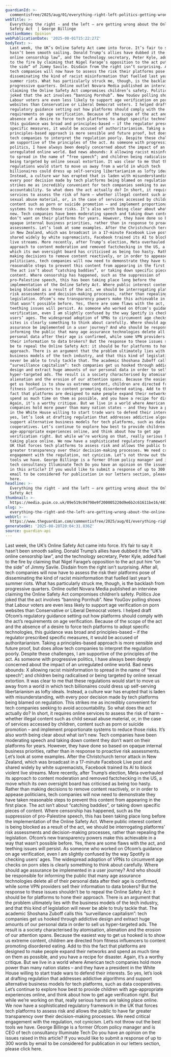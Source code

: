 ```yaml
---
guardianId: >-
  commentisfree/2025/aug/01/everything-right-left-politics-getting-wrong-online-safety-act
webTitle: >-
  Everything the right - and the left – are getting wrong about the Online
  Safety Act  | George Billinge
sectionName: Opinion
webPublicationDate: '2025-08-01T15:22:27Z'
bodyText: >-
  Last week, the UK’s Online Safety Act came into force. It’s fair to say it
  hasn’t been smooth sailing. Donald Trump’s allies have dubbed it the “UK’s
  online censorship law”, and the technology secretary, Peter Kyle, added fuel
  to the fire by claiming that Nigel Farage’s opposition to the act put him “on
  the side” of Jimmy Savile. Disdain from the right isn’t surprising. After all,
  tech companies will now have to assess the risk their platforms pose of
  disseminating the kind of racist misinformation that fuelled last year’s
  summer riots. What has particularly struck me, though, is the backlash from
  progressive quarters. Online outlet Novara Media published an interview
  claiming the Online Safety Act compromises children’s safety. Politics Joe
  joked that the act involves “banning Pornhub”. New YouGov polling shows that
  Labour voters are even less likely to support age verification on porn
  websites than Conservative or Liberal Democrat voters. I helped draft Ofcom’s
  regulatory guidance setting out how platforms should comply with the act’s
  requirements on age verification. Because of the scope of the act and the
  absence of a desire to force tech platforms to adopt specific technologies,
  this guidance was broad and principles-based – if the regulator prescribed
  specific measures, it would be accused of authoritarianism. Taking a
  principles-based approach is more sensible and future proof, but does allow
  tech companies to interpret the regulation poorly. Despite these challenges, I
  am supportive of the principles of the act. As someone with progressive
  politics, I have always been deeply concerned about the impact of an
  unregulated online world. Bad news abounds: X allowing racist misinformation
  to spread in the name of “free speech”; and children being radicalised or
  being targeted by online sexual extortion. It was clear to me that these
  regulations would start to move us away from a world in which tech
  billionaires could dress up self-serving libertarianism as lofty ideals.
  Instead, a culture war has erupted that is laden with misunderstanding, with
  every poor decision made by tech platforms being blamed on regulation. This
  strikes me as incredibly convenient for tech companies seeking to avoid
  accountability. So what does the act actually do? In short, it requires online
  services to assess the risk of harm – whether illegal content such as child
  sexual abuse material, or, in the case of services accessed by children,
  content such as porn or suicide promotion – and implement proportionate
  systems to reduce those risks. It’s also worth being clear about what isn’t
  new. Tech companies have been moderating speech and taking down content they
  don’t want on their platforms for years. However, they have done so based on
  opaque internal business priorities, rather than in response to proactive risk
  assessments. Let’s look at some examples. After the Christchurch terror attack
  in New Zealand, which was broadcast in a 17-minute Facebook Live post and
  shared widely by white supremacists, Facebook trained its AI to block violent
  live streams. More recently, after Trump’s election, Meta overhauled its
  approach to content moderation and removed factchecking in the US, a move
  which its own oversight board has criticised as being too hasty. Rather than
  making decisions to remove content reactively, or in order to appease
  politicians, tech companies will now need to demonstrate they have taken
  reasonable steps to prevent this content from appearing in the first place.
  The act isn’t about “catching baddies”, or taking down specific pieces of
  content. Where censorship has happened, such as the suppression of
  pro-Palestine speech, this has been taking place long before the
  implementation of the Online Safety Act. Where public interest content is
  being blocked as a result of the act, we should be interrogating platforms’
  risk assessments and decision-making processes, rather than repealing the
  legislation. Ofcom’s new transparency powers make this achievable in a way
  that wasn’t possible before. Yes, there are some flaws with the act, and
  teething issues will persist. As someone who worked on Ofcom’s guidance on age
  verification, even I am slightly confused by the way Spotify is checking
  users’ ages. The widespread adoption of VPNs to circumvent age checks on porn
  sites is clearly something to think about carefully. Where should age
  assurance be implemented in a user journey? And who should be responsible for
  informing the public that many age assurance technologies delete all of their
  personal data after their age is confirmed, while some VPN providers sell
  their information to data brokers? But the response to these issues shouldn’t
  be to repeal the Online Safety Act: it should be for platforms to hone their
  approach. There is an argument that the problem ultimately lies with the
  business models of the tech industry, and that this kind of legislation will
  never be able to truly tackle that. The academic Shoshana Zuboff calls this
  “surveillance capitalism”: tech companies get us hooked through addictive
  design and extract huge amounts of our personal data in order to sell us
  hyper-targeted ads. The result is a society characterised by atomisation,
  alienation and the erosion of our attention spans. Because the easiest way to
  get us hooked is to show us extreme content, children are directed from
  fitness influencers to content promoting disordered eating. Add to this the
  fact that platforms are designed to make people expand their networks and
  spend as much time on them as possible, and you have a recipe for disaster.
  Again, it’s a worthy critique. But we live in a world where American tech
  companies hold more power than many nation states – and they have a president
  in the White House willing to start trade wars to defend their interests. So
  yes, let’s look at drafting regulation that addresses addictive algorithms and
  support alternative business models for tech platforms, such as data
  cooperatives. Let’s continue to explore how best to provide children with
  age-appropriate experiences online, and think about how to get age
  verification right. But while we’re working on that, really serious harms are
  taking place online. We now have a sophisticated regulatory framework in the
  UK that forces tech platforms to assess risk and allows the public to have far
  greater transparency over their decision-making processes. We need critical
  engagement with the regulation, not cynicism. Let’s not throw out the best
  tools we have. George Billinge is a former Ofcom policy manager and is CEO of
  tech consultancy Illuminate Tech Do you have an opinion on the issues raised
  in this article? If you would like to submit a response of up to 300 words by
  email to be considered for publication in our letters section, please click
  here.
headline: >-
  Everything the right - and the left – are getting wrong about the Online
  Safety Act 
thumbnail: >-
  https://media.guim.co.uk/09e519c04798e9f200005220d9e6b2c61611be16/487_0_4021_3217/500.jpg
slug: >-
  everything-the-right-and-the-left-are-getting-wrong-about-the-online-safety-act-or-george-billinge
webUrl: >-
  https://www.theguardian.com/commentisfree/2025/aug/01/everything-right-left-politics-getting-wrong-online-safety-act
generatedAt: '2025-08-28T20:04:31.836Z'
source: guardian-api
---
```

Last week, the UK’s Online Safety Act came into force. It’s fair to say it hasn’t been smooth sailing. Donald Trump’s allies have dubbed it the “UK’s online censorship law”, and the technology secretary, Peter Kyle, added fuel to the fire by claiming that Nigel Farage’s opposition to the act put him “on the side” of Jimmy Savile. Disdain from the right isn’t surprising. After all, tech companies will now have to assess the risk their platforms pose of disseminating the kind of racist misinformation that fuelled last year’s summer riots. What has particularly struck me, though, is the backlash from progressive quarters. Online outlet Novara Media published an interview claiming the Online Safety Act compromises children’s safety. Politics Joe joked that the act involves “banning Pornhub”. New YouGov polling shows that Labour voters are even less likely to support age verification on porn websites than Conservative or Liberal Democrat voters. I helped draft Ofcom’s regulatory guidance setting out how platforms should comply with the act’s requirements on age verification. Because of the scope of the act and the absence of a desire to force tech platforms to adopt specific technologies, this guidance was broad and principles-based – if the regulator prescribed specific measures, it would be accused of authoritarianism. Taking a principles-based approach is more sensible and future proof, but does allow tech companies to interpret the regulation poorly. Despite these challenges, I am supportive of the principles of the act. As someone with progressive politics, I have always been deeply concerned about the impact of an unregulated online world. Bad news abounds: X allowing racist misinformation to spread in the name of “free speech”; and children being radicalised or being targeted by online sexual extortion. It was clear to me that these regulations would start to move us away from a world in which tech billionaires could dress up self-serving libertarianism as lofty ideals. Instead, a culture war has erupted that is laden with misunderstanding, with every poor decision made by tech platforms being blamed on regulation. This strikes me as incredibly convenient for tech companies seeking to avoid accountability. So what does the act actually do? In short, it requires online services to assess the risk of harm – whether illegal content such as child sexual abuse material, or, in the case of services accessed by children, content such as porn or suicide promotion – and implement proportionate systems to reduce those risks. It’s also worth being clear about what isn’t new. Tech companies have been moderating speech and taking down content they don’t want on their platforms for years. However, they have done so based on opaque internal business priorities, rather than in response to proactive risk assessments. Let’s look at some examples. After the Christchurch terror attack in New Zealand, which was broadcast in a 17-minute Facebook Live post and shared widely by white supremacists, Facebook trained its AI to block violent live streams. More recently, after Trump’s election, Meta overhauled its approach to content moderation and removed factchecking in the US, a move which its own oversight board has criticised as being too hasty. Rather than making decisions to remove content reactively, or in order to appease politicians, tech companies will now need to demonstrate they have taken reasonable steps to prevent this content from appearing in the first place. The act isn’t about “catching baddies”, or taking down specific pieces of content. Where censorship has happened, such as the suppression of pro-Palestine speech, this has been taking place long before the implementation of the Online Safety Act. Where public interest content is being blocked as a result of the act, we should be interrogating platforms’ risk assessments and decision-making processes, rather than repealing the legislation. Ofcom’s new transparency powers make this achievable in a way that wasn’t possible before. Yes, there are some flaws with the act, and teething issues will persist. As someone who worked on Ofcom’s guidance on age verification, even I am slightly confused by the way Spotify is checking users’ ages. The widespread adoption of VPNs to circumvent age checks on porn sites is clearly something to think about carefully. Where should age assurance be implemented in a user journey? And who should be responsible for informing the public that many age assurance technologies delete all of their personal data after their age is confirmed, while some VPN providers sell their information to data brokers? But the response to these issues shouldn’t be to repeal the Online Safety Act: it should be for platforms to hone their approach. There is an argument that the problem ultimately lies with the business models of the tech industry, and that this kind of legislation will never be able to truly tackle that. The academic Shoshana Zuboff calls this “surveillance capitalism”: tech companies get us hooked through addictive design and extract huge amounts of our personal data in order to sell us hyper-targeted ads. The result is a society characterised by atomisation, alienation and the erosion of our attention spans. Because the easiest way to get us hooked is to show us extreme content, children are directed from fitness influencers to content promoting disordered eating. Add to this the fact that platforms are designed to make people expand their networks and spend as much time on them as possible, and you have a recipe for disaster. Again, it’s a worthy critique. But we live in a world where American tech companies hold more power than many nation states – and they have a president in the White House willing to start trade wars to defend their interests. So yes, let’s look at drafting regulation that addresses addictive algorithms and support alternative business models for tech platforms, such as data cooperatives. Let’s continue to explore how best to provide children with age-appropriate experiences online, and think about how to get age verification right. But while we’re working on that, really serious harms are taking place online. We now have a sophisticated regulatory framework in the UK that forces tech platforms to assess risk and allows the public to have far greater transparency over their decision-making processes. We need critical engagement with the regulation, not cynicism. Let’s not throw out the best tools we have. George Billinge is a former Ofcom policy manager and is CEO of tech consultancy Illuminate Tech Do you have an opinion on the issues raised in this article? If you would like to submit a response of up to 300 words by email to be considered for publication in our letters section, please click here.
